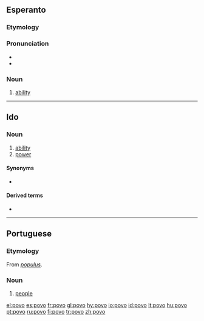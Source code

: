 ==Esperanto==

===Etymology===
{{eo der|povi|pov|o}}

===Pronunciation===
* {{IPA|/ˈpovo/|lang=eo}}
* {{hyphenation|po|vo}}

===Noun===
{{eo-noun}}

# [[ability]]

----
==Ido==

===Noun===
{{io-noun|pov}}

# [[ability]]
# [[power]]

====Synonyms====
* {{sense|ability}} {{l|io|habileso}}

====Derived terms====
* {{l|io|povar}}

----

==Portuguese==
{{wikipedia|lang=pt}}

===Etymology===
From {{etyl|la|pt}} ''[[populus]]''.

===Noun===
{{pt-noun|m|s}}

# [[people]]

[[el:povo]]
[[es:povo]]
[[fr:povo]]
[[gl:povo]]
[[hy:povo]]
[[io:povo]]
[[id:povo]]
[[lt:povo]]
[[hu:povo]]
[[pt:povo]]
[[ru:povo]]
[[fi:povo]]
[[tr:povo]]
[[zh:povo]]